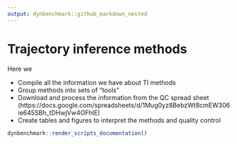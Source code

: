 ```yaml
---
output: dynbenchmark::github_markdown_nested
---
```


# Trajectory inference methods

Here we

- Compile all the information we have about TI methods
- Group methods into sets of "tools"
- Download and process the information from the QC spread sheet (https://docs.google.com/spreadsheets/d/1Mug0yz8BebzWt8cmEW306ie645SBh_tDHwjVw4OFhlE)
- Create tables and figures to interpret the methods and quality control

```r
dynbenchmark::render_scripts_documentation()
```
